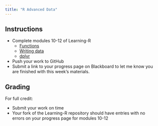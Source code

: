 ```yaml
---
title: "R Advanced Data"
---
```


<!--
# insert into Blackboard assignment with:
<iframe width="450" height="500" src="https://bifx552-24.github.io/CourseInfo/standalone/hw/H05R-advanced-data.html" title="R Advanced Data (Async)"></iframe>

Due Date: Sept 24 @ end of day
Points: 10
Display after: Sept 17 @ 5 PM
-->

## Instructions

* Complete modules 10-12 of Learning-R
  * [Functions](https://youtu.be/nJjXMZ_K2bo)
  * [Writing data](https://youtu.be/SQ0PhUKQyv0)
  * [dplyr](https://youtu.be/L78x2bbWL4g)
* Push your work to GitHub
* Submit a link to your progress page on Blackboard to let me know you are finished with this week's materials.

## Grading

For full credit:

* Submit your work on time
* Your fork of the Learning-R repository should have entries with no errors on your progress page for modules 10-12